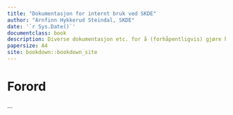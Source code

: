 ```yaml
---
title: "Dokumentasjon for internt bruk ved SKDE"
author: "Arnfinn Hykkerud Steindal, SKDE"
date: '`r Sys.Date()`'
documentclass: book
description: Diverse dokumentasjon etc. for å (forhåpentligvis) gjøre hverdagen enklere
papersize: A4
site: bookdown::bookdown_site
---
```



# Forord {-}

...

